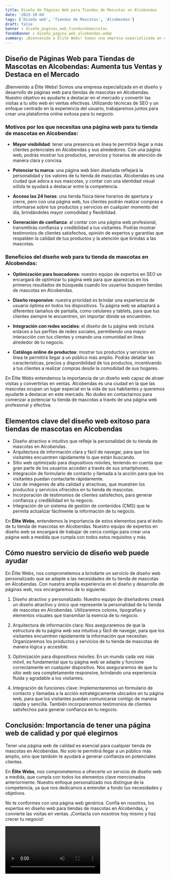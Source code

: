 ```yaml
---
title: Diseño de Páginas Web para Tiendas de Mascotas en Alcobendas
date: '2023-10-04'
tags: ['Diseño web', 'Tiendas de Mascotas', 'Alcobendas']
draft: false
banner : diseño_paginas_web_tiendasdemascotas
fondoBanner : diseño_pagina_web_alcobendas.webp
summary: ¡Bienvenido a Élite Webs! Somos una empresa especializada en el diseño y desarrollo de páginas web para tiendas de mascotas en Alcobendas. Nuestro objetivo es ayudarte a destacar en el mercado y convertir las visitas a tu sitio web en ventas efectivas. Utilizando técnicas de SEO y un enfoque centrado en la experiencia del usuario, trabajaremos juntos para crear una plataforma online exitosa para tu negocio.
---
```


## Diseño de Páginas Web para Tiendas de Mascotas en Alcobendas: Aumenta tus Ventas y Destaca en el Mercado

¡Bienvenido a Élite Webs! Somos una empresa especializada en el diseño y desarrollo de páginas web para tiendas de mascotas en Alcobendas. Nuestro objetivo es ayudarte a destacar en el mercado y convertir las visitas a tu sitio web en ventas efectivas. Utilizando técnicas de SEO y un enfoque centrado en la experiencia del usuario, trabajaremos juntos para crear una plataforma online exitosa para tu negocio.

### Motivos por los que necesitas una página web para tu tienda de mascotas en Alcobendas:

- **Mayor visibilidad**: tener una presencia en línea te permitirá llegar a más clientes potenciales en Alcobendas y sus alrededores. Con una página web, podrás mostrar tus productos, servicios y horarios de atención de manera clara y concisa.

- **Potenciar tu marca**: una página web bien diseñada reflejará la personalidad y los valores de tu tienda de mascotas. Alcobendas es una ciudad que adora a sus mascotas, y contar con una identidad visual sólida te ayudará a destacar entre la competencia.

- **Acceso las 24 horas**: una tienda física tiene horarios de apertura y cierre, pero con una página web, tus clientes podrán realizar compras e informarse sobre tus productos y servicios en cualquier momento del día, brindándoles mayor comodidad y flexibilidad.

- **Generación de confianza**: al contar con una página web profesional, transmitirás confianza y credibilidad a tus visitantes. Podrás mostrar testimonios de clientes satisfechos, opinión de expertos y garantías que respalden la calidad de tus productos y la atención que brindas a las mascotas.

### Beneficios del diseño web para tu tienda de mascotas en Alcobendas:

- **Optimización para buscadores**: nuestro equipo de expertos en SEO se encargará de optimizar tu página web para que aparezcas en los primeros resultados de búsqueda cuando los usuarios busquen tiendas de mascotas en Alcobendas.

- **Diseño responsive**: nuestra prioridad es brindar una experiencia de usuario óptima en todos los dispositivos. Tu página web se adaptará a diferentes tamaños de pantalla, como celulares y tablets, para que tus clientes siempre te encuentren, sin importar dónde se encuentren.

- **Integración con redes sociales**: el diseño de tu página web incluirá enlaces a tus perfiles de redes sociales, permitiendo una mayor interacción con tus clientes y creando una comunidad en línea alrededor de tu negocio.

- **Catálogo online de productos**: mostrar tus productos y servicios en línea te permitirá llegar a un público más amplio. Podrás detallar las características, precios y disponibilidad de tus productos, incentivando a tus clientes a realizar compras desde la comodidad de sus hogares.

En Élite Webs entendemos la importancia de un diseño web capaz de atraer visitas y convertirlas en ventas. Alcobendas es una ciudad en la que las mascotas ocupan un lugar especial en la vida de sus habitantes y queremos ayudarte a destacar en este mercado. No dudes en contactarnos para comenzar a potenciar tu tienda de mascotas a través de una página web profesional y efectiva.

<GifSeo />

<Cta />

## Elementos clave del diseño web exitoso para tiendas de mascotas en Alcobendas

- Diseño atractivo e intuitivo que refleje la personalidad de tu tienda de mascotas en Alcobendas.
- Arquitectura de información clara y fácil de navegar, para que los visitantes encuentren rápidamente lo que están buscando.
- Sitio web optimizado para dispositivos móviles, teniendo en cuenta que gran parte de los usuarios acceden a través de sus smartphones.
- Integración de formulario de contacto y llamada a la acción para que los visitantes puedan contactarte rápidamente.
- Uso de imágenes de alta calidad y atractivas, que muestren los productos y servicios ofrecidos en tu tienda de mascotas.
- Incorporación de testimonios de clientes satisfechos, para generar confianza y credibilidad en tu negocio.
- Integración de un sistema de gestión de contenidos (CMS) que te permita actualizar fácilmente la información de tu negocio.

En **Élite Webs**, entendemos la importancia de estos elementos para el éxito de tu tienda de mascotas en Alcobendas. Nuestro equipo de expertos en diseño web se encargará de trabajar de cerca contigo para crear una página web a medida que cumpla con todos estos requisitos y más.

## Cómo nuestro servicio de diseño web puede ayudar

En Élite Webs, nos comprometemos a brindarte un servicio de diseño web personalizado que se adapte a las necesidades de tu tienda de mascotas en Alcobendas. Con nuestra amplia experiencia en el diseño y desarrollo de páginas web, nos encargaremos de lo siguiente:

1. Diseño atractivo y personalizado: Nuestro equipo de diseñadores creará un diseño atractivo y único que represente la personalidad de tu tienda de mascotas en Alcobendas. Utilizaremos colores, tipografías y elementos visuales que transmitan la esencia de tu negocio.

2. Arquitectura de información clara: Nos aseguraremos de que la estructura de tu página web sea intuitiva y fácil de navegar, para que los visitantes encuentren rápidamente la información que necesitan. Organizaremos los productos y servicios de tu tienda de mascotas de manera lógica y accesible.

3. Optimización para dispositivos móviles: En un mundo cada vez más móvil, es fundamental que tu página web se adapte y funcione correctamente en cualquier dispositivo. Nos aseguraremos de que tu sitio web sea completamente responsive, brindando una experiencia fluida y agradable a los visitantes.

4. Integración de funciones clave: Implementaremos un formulario de contacto y llamadas a la acción estratégicamente ubicados en tu página web, para que los visitantes puedan comunicarse contigo de manera rápida y sencilla. También incorporaremos testimonios de clientes satisfechos para generar confianza en tu negocio.

## Conclusión: Importancia de tener una página web de calidad y por qué elegirnos

Tener una página web de calidad es esencial para cualquier tienda de mascotas en Alcobendas. No solo te permitirá llegar a un público más amplio, sino que también te ayudará a generar confianza en potenciales clientes.

En **Élite Webs**, nos comprometemos a ofrecerte un servicio de diseño web a medida, que cumpla con todos los elementos clave mencionados anteriormente. Nuestro enfoque personalizado nos distingue de la competencia, ya que nos dedicamos a entender a fondo tus necesidades y objetivos.

No te conformes con una página web genérica. Confía en nosotros, los expertos en diseño web para tiendas de mascotas en Alcobendas, y convierte las visitas en ventas. ¡Contacta con nosotros hoy mismo y haz crecer tu negocio!

<Video />

<CtaBot job='Tiendas de Mascotas' city='Alcobendas'/>

<Gmaps query='Alcobendas+españa+maps' />